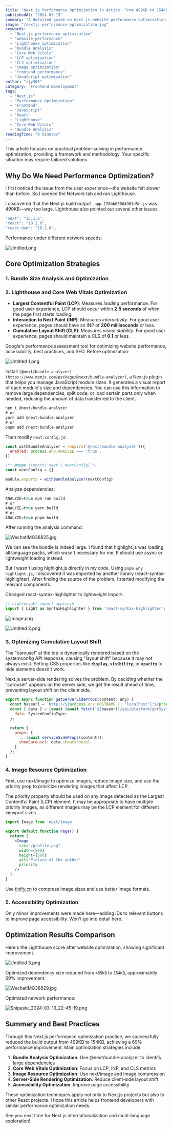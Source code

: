 ```yaml
---
title: "Next.js Performance Optimization in Action: From 499KB to 154KB"
publishedAt: "2024-03-19"
summary: "A detailed guide on Next.js website performance optimization, including bundle analysis, Lighthouse optimization, and image optimization. Successfully reduced build output from 499KB to 154KB, achieving 69% performance improvement."
image: "/nextjs-performance-optimization.jpg"
keywords:
  - "Next.js performance optimization"
  - "website performance"
  - "Lighthouse optimization"
  - "bundle analysis"
  - "Core Web Vitals"
  - "LCP optimization"
  - "CLS optimization"
  - "image optimization"
  - "frontend performance"
  - "JavaScript optimization"
author: "zjy365"
category: "Frontend Development"
tags:
  - "Next.js"
  - "Performance Optimization"
  - "Frontend"
  - "JavaScript"
  - "React"
  - "Lighthouse"
  - "Core Web Vitals"
  - "Bundle Analysis"
readingTime: "8 minutes"
---
```


This article focuses on practical problem-solving in performance optimization, providing a framework and methodology. Your specific situation may require tailored solutions.

## Why Do We Need Performance Optimization?

I first noticed the issue from the user experience—the website felt slower than before. So I opened the Network tab and ran Lighthouse.

I discovered that the Next.js build output `_app-178bb03084901d5c.js` was 499KB—way too large. Lighthouse also pointed out several other issues.

```jsx
"next": "13.1.6",
"react": "18.2.0",
"react-dom": "18.2.0",
```

Performance under different network speeds:

![Untitled.png](https://p9-juejin.byteimg.com/tos-cn-i-k3u1fbpfcp/9d4bc64c943e443aa09feb8e064f1fd7~tplv-k3u1fbpfcp-jj-mark:0:0:0:0:q75.image#?w=1472\&h=840\&s=523834\&e=png\&b=fefefe)

## Core Optimization Strategies

### 1. Bundle Size Analysis and Optimization

### 2. Lighthouse and Core Web Vitals Optimization

*   **Largest Contentful Paint (LCP)**: Measures *loading* performance. For good user experience, LCP should occur within **2.5 seconds** of when the page first starts loading.
*   **Interaction to Next Paint (INP)**: Measures *interactivity*. For good user experience, pages should have an INP of **200 milliseconds** or less.
*   **Cumulative Layout Shift (CLS)**: Measures *visual stability*. For good user experience, pages should maintain a CLS of **0.1** or less.

Google's performance assessment tool for optimizing website performance, accessibility, best practices, and SEO. Before optimization:

![Untitled 1.png](https://p3-juejin.byteimg.com/tos-cn-i-k3u1fbpfcp/0dc9d1b71fef4e55bb96afb986ccd1d0~tplv-k3u1fbpfcp-jj-mark:0:0:0:0:q75.image#?w=1662\&h=1120\&s=190943\&e=png\&b=fefefe)

Install `[@next/bundle-analyzer](https://www.npmjs.com/package/@next/bundle-analyzer)`, a Next.js plugin that helps you manage JavaScript module sizes. It generates a visual report of each module's size and dependencies. You can use this information to remove large dependencies, split code, or load certain parts only when needed, reducing the amount of data transferred to the client.

```jsx
npm i @next/bundle-analyzer
# or
yarn add @next/bundle-analyzer
# or
pnpm add @next/bundle-analyzer
```

Then modify `next.config.js`:

```jsx
const withBundleAnalyzer = require('@next/bundle-analyzer')({
  enabled: process.env.ANALYZE === 'true',
})

/** @type {import('next').NextConfig} */
const nextConfig = {}

module.exports = withBundleAnalyzer(nextConfig)
```

Analyze dependencies:

```jsx
ANALYZE=true npm run build
# or
ANALYZE=true yarn build
# or
ANALYZE=true pnpm build
```

After running the analysis command:

![WechatIMG38825.jpg](https://p6-juejin.byteimg.com/tos-cn-i-k3u1fbpfcp/2cee3915c982499b9c8a55adaf97bdc3~tplv-k3u1fbpfcp-jj-mark:0:0:0:0:q75.image#?w=3374\&h=1520\&s=4292896\&e=png\&b=8dacda)

We can see the bundle is indeed large. I found that highlight.js was loading all language packs, which wasn't necessary for me. It should use async or lightweight loading instead.

But I wasn't using highlight.js directly in my code. Using `pnpm why highlight.js`, I discovered it was imported by another library (react-syntax-highlighter). After finding the source of the problem, I started modifying the relevant components.

Changed react-syntax-highlighter to lightweight import:

```jsx
// Lightweight import approach
import { Light as SyntaxHighlighter } from 'react-syntax-highlighter';
```

![image.png](https://p0-xtjj-private.juejin.cn/tos-cn-i-73owjymdk6/0ecc8f29179347dca5514f87f3b6f7e7~tplv-73owjymdk6-jj-mark-v1:0:0:0:0:5o6Y6YeR5oqA5pyv56S-5Yy6IEAgemp5MzY1:q75.awebp?policy=eyJ2bSI6MywidWlkIjoiNzkxMjgwNTk0NzIyMzk4In0%3D&rk3s=f64ab15b&x-orig-authkey=f32326d3454f2ac7e96d3d06cdbb035152127018&x-orig-expires=1762178366&x-orig-sign=Xt26D%2BLEgYTDeVRZzRLtqjGRZao%3D)

![Untitled 2.png](https://p9-juejin.byteimg.com/tos-cn-i-k3u1fbpfcp/95d6473ff7364244bb893c38a9131a0c~tplv-k3u1fbpfcp-jj-mark:0:0:0:0:q75.image#?w=560\&h=354\&s=48283\&e=png\&b=24272d)

### 3. Optimizing Cumulative Layout Shift

The "carousel" at the top is dynamically rendered based on the systemconfig API response, causing "layout shift" because it may not always exist. Setting CSS properties like **`display`**, **`visibility`**, or **`opacity`** to hide elements doesn't work.

Next.js server-side rendering solves the problem. By deciding whether the "carousel" appears on the server side, we get the result ahead of time, preventing layout shift on the client side.

```jsx
export async function getServerSideProps(content: any) {
  const baseurl = `http://${process.env.HOSTNAME || 'localhost'}:${process.env.PORT || 3000}`;
  const { data } = (await (await fetch(`${baseurl}/api/platform/getSystemConfig`)).json()) as {
    data: SystemConfigType;
  };

  return {
    props: {
      ...(await serviceSideProps(content)),
      showCarousel: data.showCarousel
    }
  };
}
```

### 4. Image Resource Optimization

First, use next/image to optimize images, reduce image size, and use the priority prop to prioritize rendering images that affect LCP.

The priority property should be used on any image detected as the Largest Contentful Paint (LCP) element. It may be appropriate to have multiple priority images, as different images may be the LCP element for different viewport sizes.

```jsx
import Image from 'next/image'

export default function Page() {
  return (
    <Image
      src="/profile.png"
      width={500}
      height={500}
      alt="Picture of the author"
      priority
    />
  )
}
```

Use [tinify.cn](https://tinify.cn/) to compress image sizes and use better image formats.

### 5. Accessibility Optimization

Only minor improvements were made here—adding IDs to relevant buttons to improve page accessibility. Won't go into detail here.

## Optimization Results Comparison

Here's the Lighthouse score after website optimization, showing significant improvement.

![Untitled 3.png](https://p6-juejin.byteimg.com/tos-cn-i-k3u1fbpfcp/fe7b5e79576248fab53d98c471bad76b~tplv-k3u1fbpfcp-jj-mark:0:0:0:0:q75.image#?w=1714\&h=1432\&s=223101\&e=png\&b=ffffff)

Optimized dependency size reduced from `485KB` to `154KB`, approximately 69% improvement.

![WechatIMG38829.jpg](https://p1-juejin.byteimg.com/tos-cn-i-k3u1fbpfcp/85aacb83e0de4d6795376567a768322f~tplv-k3u1fbpfcp-jj-mark:0:0:0:0:q75.image#?w=3356\&h=1528\&s=4157069\&e=png\&b=85b3d6)

Optimized network performance:

![Snipaste\_2024-03-19\_22-45-19.png](https://p3-juejin.byteimg.com/tos-cn-i-k3u1fbpfcp/5009a00e25774df5a44b491767a53ced~tplv-k3u1fbpfcp-jj-mark:0:0:0:0:q75.image#?w=3024\&h=1266\&s=780306\&e=png\&b=ffffff)

## Summary and Best Practices

Through this Next.js performance optimization practice, we successfully reduced the build output from 499KB to 154KB, achieving a 69% performance improvement. Main optimization strategies include:

1. **Bundle Analysis Optimization**: Use @next/bundle-analyzer to identify large dependencies
2. **Core Web Vitals Optimization**: Focus on LCP, INP, and CLS metrics
3. **Image Resource Optimization**: Use next/image and image compression
4. **Server-Side Rendering Optimization**: Reduce client-side layout shift
5. **Accessibility Optimization**: Improve page accessibility

These optimization techniques apply not only to Next.js projects but also to other React projects. I hope this article helps frontend developers with similar performance optimization needs.

See you next time for Next.js internationalization and multi-language exploration!
